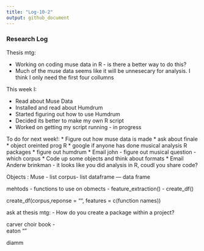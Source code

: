```yaml
---
title: "Log-10-2"
output: github_document
---
```


### Research Log

Thesis mtg: 

* Working on coding muse data in R - is there a better way to do this? 
* Much of the muse data seems like it will be unnesecary for analysis. I think I only need the first four collumns


This week I:

* Read about Muse Data
* Installed and read about Humdrum
* Started figuring out how to use Humdrum
* Decided its better to make my own R script
* Worked on getting my script running - in progress 




To do for next week!: 
* Figure out how muse data is made
* ask about finale 
* object oreinted prog R 
* google if anyone has done musical analysis R packages
* figure out humdrum 
* Email john - figure out musical question - which corpus 
* Code up some objects and think about formats
* Email Anderw brinkman - it looks like you did analysis in R, coudl you share code? 


Objects : Muse - list       corpus- list    dataframe --- data frame



mehtods - functions to use on obmects 
        - feature_extraction()
        - create_df()


create_df(corpus,reponse = "", features = c(function names))

ask at thesis mtg: 
- How do you create a package within a project? 



carver choir book -  
eaton "" 


diamm 








